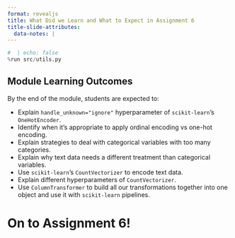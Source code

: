 ```yaml
---
format: revealjs
title: What Did we Learn and What to Expect in Assignment 6
title-slide-attributes:
  data-notes: |
---
```


```python
#  | echo: false
%run src/utils.py
```

## Module Learning Outcomes

By the end of the module, students are expected to:

- Explain `handle_unknown="ignore"` hyperparameter of `scikit-learn`'s `OneHotEncoder`.
- Identify when it's appropriate to apply ordinal encoding vs one-hot encoding.
- Explain strategies to deal with categorical variables with too many categories.
- Explain why text data needs a different treatment than categorical variables.
- Use `scikit-learn`'s `CountVectorizer` to encode text data.
- Explain different hyperparameters of `CountVectorizer`.
- Use `ColumnTransformer` to build all our transformations together into one object and use it with `scikit-learn` pipelines.



# On to Assignment 6!
